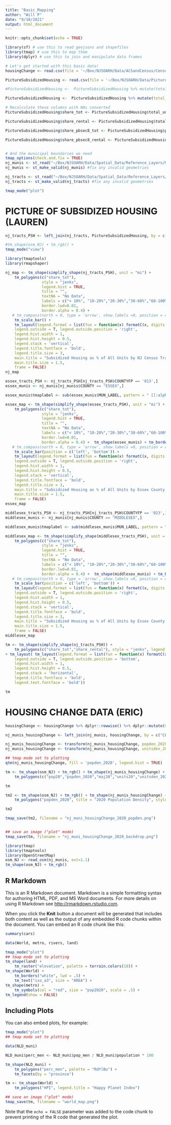 ```yaml
---
title: "Basic_Mapping"
author: "Will P"
date: "9/10/2021"
output: html_document
---
```


```r
knitr::opts_chunk$set(echo = TRUE)

library(sf) # use this to read geojsons and shapefiles
library(tmap) # use this to map them
library(dplyr) # use this to join and manipulate data frames

# Let's get started with this basic data!
housingChange <- read.csv(file = '~/Box/NJSOARH/Data/ACSandCensus/Census2020/output_tables/cousub_change_2010_2020.csv')

PictureSubsidizedHousing <- read.csv(file = '~/Box/NJSOARH/Data/Picture of Subsidized Households/Mapping/PSH_2020_tract.csv')

#PictureSubsidizedHousing <-  PictureSubsidizedHousing %>% mutate(total_units = replace(total_units, total_units<0, NA)) # convert -1 in total_units to NA

PictureSubsidizedHousing <-  PictureSubsidizedHousing %>% mutate(total_units = replace(total_units, total_units<0, 0)) # convert -1 in total_units to 0

# Recalculate these columns with NAs converted
PictureSubsidizedHousing$share_tot <- PictureSubsidizedHousing$total_units / PictureSubsidizedHousing$occhu_e

PictureSubsidizedHousing$share_rental <- PictureSubsidizedHousing$total_units / PictureSubsidizedHousing$renterocchu_e

PictureSubsidizedHousing$share_pbsec8_tot <- PictureSubsidizedHousing$pbsec8 / PictureSubsidizedHousing$occhu_e

PictureSubsidizedHousing$share_pbsec8_rental <- PictureSubsidizedHousing$pbsec8 / PictureSubsidizedHousing$renterocchu_e


# And the municipal boundaries we need
tmap_options(check.and.fix = TRUE)
nj_munis <- st_read("~/Box/NJSOARH/Data/Spatial_Data/Reference_Layers/Municipal_Boundaries_of_NJ_NJGIN_2021_08_06.geojson")
nj_munis <- st_make_valid(nj_munis) #fix any invalid geometries

nj_tracts <- st_read("~/Box/NJSOARH/Data/Spatial_Data/Reference_Layers/nhgis_nj_tracts_2020.geojson")
nj_tracts <- st_make_valid(nj_tracts) #fix any invalid geometries

tmap_mode("plot")

```

# PICTURE OF SUBSIDIZED HOUSING (LAUREN)

```r

nj_tracts_PSH <- left_join(nj_tracts, PictureSubsidizedHousing, by = c("GEOID" = "geoid")) # put them together

#tm_shape(osm_NJ) + tm_rgb() + 
tmap_mode("view")

library(tmaptools)
library(rmapshaper)

nj_map <- tm_shape(simplify_shape(nj_tracts_PSH), unit = "mi") +
    tm_polygons(c("share_tot"), 
                style = "jenks", 
                legend.hist = TRUE,
                title = "",
                textNA = "No Data",
                labels = c("< 10%", "10-20%","20-30%","30-60%","60-100%"),
                border.lwd=0.01, 
                border.alpha = 0.4) +  
   # tm_compass(north = 0, type = 'arrow', show.labels =0, position = c('right','bottom')) + 
    tm_scale_bar() +
    tm_layout(legend.format = list(fun = function(x) formatC(x, digits = 1, format = "f")),
    legend.outside = T, legend.outside.position = 'right',
    legend.hist.width = 1,
    legend.hist.height = 0.5,
    legend.stack = 'vertical',
    legend.title.fontface = 'bold',
    legend.title.size = 3,
    main.title = "Subsidized Housing as % of All Units by NJ Census Tract",
    main.title.size = 1.5,
    frame = FALSE)
nj_map

essex_tracts_PSH <- nj_tracts_PSH[nj_tracts_PSH$COUNTYFP == '013',]
essex_munis <- nj_munis[nj_munis$COUNTY == "ESSEX",]

essex_munis$tmaplabel <- sub(essex_munis$MUN_LABEL, pattern = " [[:alpha:]]*$", replacement = "")

essex_map <- tm_shape(simplify_shape(essex_tracts_PSH), unit = "mi") +
    tm_polygons(c("share_tot"), 
                style = "jenks", 
                legend.hist = TRUE,
                title = "",
                textNA = "No Data",
                labels = c("< 10%", "10-20%","20-30%","30-60%","60-100%"),
                border.lwd=0.01, 
                border.alpha = 0.4) +  tm_shape(essex_munis) + tm_borders(lwd = 1) + tm_text("tmaplabel", size = .8, remove.overlap = FALSE, shadow = TRUE) +
   # tm_compass(north = 0, type = 'arrow', show.labels =0, position = c('right','bottom')) + 
    tm_scale_bar(position = c('left', 'bottom')) +
    tm_layout(legend.format = list(fun = function(x) formatC(x, digits = 1, format = "f")),
    legend.outside = T, legend.outside.position = 'right',
    legend.hist.width = 1,
    legend.hist.height = 0.5,
    legend.stack = 'vertical',
    legend.title.fontface = 'bold',
    legend.title.size = 3,
    main.title = "Subsidized Housing as % of All Units by Essex County Census Tract",
    main.title.size = 1.5,
    frame = FALSE)
essex_map

middlesex_tracts_PSH <- nj_tracts_PSH[nj_tracts_PSH$COUNTYFP == '023',]
middlesex_munis <- nj_munis[nj_munis$COUNTY == "MIDDLESEX",]

middlesex_munis$tmaplabel <- sub(middlesex_munis$MUN_LABEL, pattern = " [[:alpha:]]*$", replacement = "")

middlesex_map <- tm_shape(simplify_shape(middlesex_tracts_PSH), unit = "mi") +
    tm_polygons(c("share_tot"), 
                style = "jenks", 
                legend.hist = TRUE,
                title = "",
                textNA = "No Data",
                labels = c("< 10%", "10-20%","20-30%","30-60%","60-100%"),
                border.lwd=0.01, 
                border.alpha = 0.4) +  tm_shape(middlesex_munis) + tm_borders(lwd = 1) + tm_text("tmaplabel", size = .8, remove.overlap = FALSE, shadow = TRUE) +
   # tm_compass(north = 0, type = 'arrow', show.labels =0, position = c('right','bottom')) + 
    tm_scale_bar(position = c('left', 'bottom')) +
    tm_layout(legend.format = list(fun = function(x) formatC(x, digits = 1, format = "f")),
    legend.outside = T, legend.outside.position = 'right',
    legend.hist.width = 1,
    legend.hist.height = 0.5,
    legend.stack = 'vertical',
    legend.title.fontface = 'bold',
    legend.title.size = 3,
    main.title = "Subsidized Housing as % of All Units by Essex County Census Tract",
    main.title.size = 1.5,
    frame = FALSE)
middlesex_map

tm <- tm_shape(simplify_shape(nj_tracts_PSH)) +
    tm_polygons(c("share_tot","share_rental"), style = "jenks", legend.hist = TRUE, title="Subsidized Housing in NJ") + tm_facets(sync = TRUE, nrow = 1) +  tm_compass(north = 0, type = 'arrow', show.labels =0, position = c('right','top')) + 
+ tm_layout( tm_layout(legend.format = list(fun = function(x) formatC(x, digits = 1, format = "f")),
    legend.outside = T, legend.outside.position = 'bottom',
    legend.hist.width = 1,
    legend.hist.height = 0.5,
    legend.stack = 'horizontal',
    legend.title.fontface = 'bold',
    legend.text.fontface = 'bold'))

tm

```

# HOUSING CHANGE DATA (ERIC)

```r
housingChange <- housingChange %>% dplyr::rowwise() %>% dplyr::mutate(GEOID_Short = strsplit(GEOID, split="US")[[1]][2]) # split the GEOID from Eric's ACS pull by the "US" substring to just get the part starting with 34 to match the NJGIN geometry

nj_munis_housingChange <- left_join(nj_munis, housingChange, by = c("CENSUS2010" = "GEOID_Short")) # put them together

nj_munis_housingChange <- transform(nj_munis_housingChange, popden_2020 = pop20 / SQ_MILES) # check for land/water area
nj_munis_housingChange <- transform(nj_munis_housingChange, unitsden_2020 = units20 / SQ_MILES)

## tmap mode set to plotting
qtm(nj_munis_housingChange, fill = 'popden_2020', legend.hist = TRUE)

tm <- tm_shape(osm_NJ) + tm_rgb() + tm_shape(nj_munis_housingChange) +
    tm_polygons(c("pop20","popden_2020","maj20","units20","unitsden_2020","pchgunits"), style = "jenks", legend.hist = TRUE) + tm_facets(sync = TRUE, ncol = 3, nrow = 2) + tm_layout(legend.outside = FALSE)

tm

tm2 <- tm_shape(osm_NJ) + tm_rgb() + tm_shape(nj_munis_housingChange) +
    tm_polygons("popden_2020", title = "2020 Population Density", style = "jenks", legend.hist = TRUE, alpha = 0.7) + tm_borders(lwd = 1) +  tm_layout(legend.outside = FALSE, legend.title.size = 1, legend.text.size = 0.6, legend.position = c("left","top"), legend.bg.color = "white", legend.format=list(fun=function(x) paste0(formatC(x, digits=0, format="f"))), legend.bg.alpha = .8, legend.hist.width = .5)

tm2

tmap_save(tm2, filename = "nj_muni_housingChange_2020_popden.png")


## save an image ("plot" mode)
tmap_save(tm, filename = "nj_muni_housingChange_2020_backdrop.png")

library(tmap)
library(tmaptools)
library(OpenStreetMap)
osm_NJ <- read_osm(nj_munis, ext=1.1)
tm_shape(osm_NJ) + tm_rgb()

```

## R Markdown

This is an R Markdown document. Markdown is a simple formatting syntax for authoring HTML, PDF, and MS Word documents. For more details on using R Markdown see <http://rmarkdown.rstudio.com>.

When you click the **Knit** button a document will be generated that includes both content as well as the output of any embedded R code chunks within the document. You can embed an R code chunk like this:

```r
summary(cars)

data(World, metro, rivers, land)

tmap_mode("plot")
## tmap mode set to plotting
tm_shape(land) +
    tm_raster("elevation", palette = terrain.colors(10)) +
tm_shape(World) +
    tm_borders("white", lwd = .5) +
    tm_text("iso_a3", size = "AREA") +
tm_shape(metro) +
    tm_symbols(col = "red", size = "pop2020", scale = .5) +
tm_legend(show = FALSE)

```

## Including Plots

You can also embed plots, for example:

```r

tmap_mode("plot")
## tmap mode set to plotting

data(NLD_muni)

NLD_muni$perc_men <- NLD_muni$pop_men / NLD_muni$population * 100

tm_shape(NLD_muni) +
    tm_polygons("perc_men", palette = "RdYlBu") +
    tm_facets(by = "province")

tm <- tm_shape(World) +
    tm_polygons("HPI", legend.title = "Happy Planet Index")

## save an image ("plot" mode)
tmap_save(tm, filename = "world_map.png")


```

Note that the `echo = FALSE` parameter was added to the code chunk to prevent printing of the R code that generated the plot.
